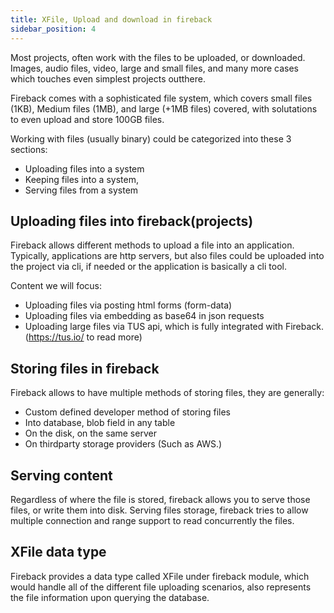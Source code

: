 ```yaml
---
title: XFile, Upload and download in fireback
sidebar_position: 4
---
```


Most projects, often work with the files to be uploaded, or downloaded. Images, audio files, video,
large and small files, and many more cases which touches even simplest projects outthere.

Fireback comes with a sophisticated file system, which covers small files (1KB), Medium files (1MB), and large
(+1MB files) covered, with solutations to even upload and store 100GB files.

Working with files (usually binary) could be categorized into these 3 sections:

* Uploading files into a system
* Keeping files into a system,
* Serving files from a system

## Uploading files into fireback(projects)

Fireback allows different methods to upload a file into an application. Typically, applications 
are http servers, but also files could be uploaded into the project via cli, if needed or the application
is basically a cli tool.

Content we will focus:

* Uploading files via posting html forms (form-data)
* Uploading files via embedding as base64 in json requests
* Uploading large files via TUS api, which is fully integrated with Fireback. (https://tus.io/ to read more)

## Storing files in fireback

Fireback allows to have multiple methods of storing files, they are generally:

* Custom defined developer method of storing files
* Into database, blob field in any table
* On the disk, on the same server
* On thirdparty storage providers (Such as AWS.)

## Serving content

Regardless of where the file is stored, fireback allows you to serve those files, or write them into
disk. Serving files storage, fireback tries to allow multiple connection and range support to read
concurrently the files.

## XFile data type

Fireback provides a data type called XFile under fireback module, which would handle all of the different
file uploading scenarios, also represents the file information upon querying the database.

